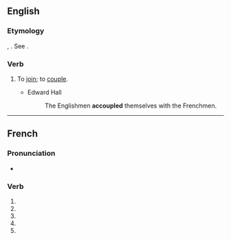 {{also|accouplé}}
==English==

===Etymology===
{{etyl|fro|en}} {{m|fro|acopler}}, {{etyl|fr|en}} {{m|fr|accoupler}}. See {{m|en|couple}}.

===Verb===
{{en-verb|accoupl}}

# {{lb|en|transitive|obsolete|rare}} To [[join]]; to [[couple]].
#* Edward Hall
#*: The Englishmen '''accoupled''' themselves with the Frenchmen.

----

==French==

===Pronunciation===
* {{homophones|accouplent|accouples|lang=fr}}

===Verb===
{{fr-verb-form}}

# {{inflection of|accoupler||1|s|pres|indc|lang=fr}}
# {{inflection of|accoupler||3|s|pres|indc|lang=fr}}
# {{inflection of|accoupler||1|s|pres|subj|lang=fr}}
# {{inflection of|accoupler||1|s|pres|subj|lang=fr}}
# {{inflection of|accoupler||2|s|impr|lang=fr}}
